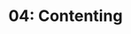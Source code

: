 ---
title: '04: Contenting'
summary: |
    Establish the foundation for what is to be accomplished by the website, mindmap its structure, provision the suitable environment for all content, and configure the content in code.
start: 2025-03-10
duration: 5 days
owner:
    image: '@images/avatars/kb.jpg'
    title: kb
status: slated
details:
    -
        title: Activities
        body: |
            - Research the Ficus niche (as understood)
            - Host one stakeholder sessions to draw out more information
            - Write and present a draft of Ficus
    -
        title: Deliverables
        body: |
            - Website Charter (doc)
            - Content Architecture (mindmap)
            - Content Domiciliation & Creation (client-preference - Coda, Notion, etc)
            - Content Configuration (code)
---